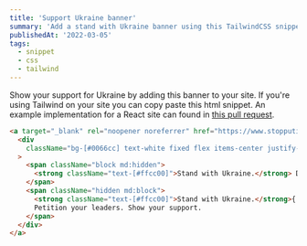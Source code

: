 ```yaml
---
title: 'Support Ukraine banner'
summary: 'Add a stand with Ukraine banner using this TailwindCSS snippet'
publishedAt: '2022-03-05'
tags:
  - snippet
  - css
  - tailwind
---
```


Show your support for Ukraine by adding this banner to your site.
If you're using Tailwind on your site you can copy paste this html snippet.
An example implementation for a React site can found
in [this pull request](https://github.com/vnglst/koenvangilst.nl/pull/96/files).

```html
<a target="_blank" rel="noopener noreferrer" href="https://www.stopputin.net/">
  <div
    className="bg-[#0066cc] text-white fixed flex items-center justify-center bottom-0 w-screen h-12 z-50"
  >
    <span className="block md:hidden">
      <strong className="text-[#ffcc00]">Stand with Ukraine.</strong> Donate →
    </span>
    <span className="hidden md:block">
      <strong className="text-[#ffcc00]">Stand with Ukraine.</strong>{' '}
      Petition your leaders. Show your support.
    </span>
  </div>
</a>
```
